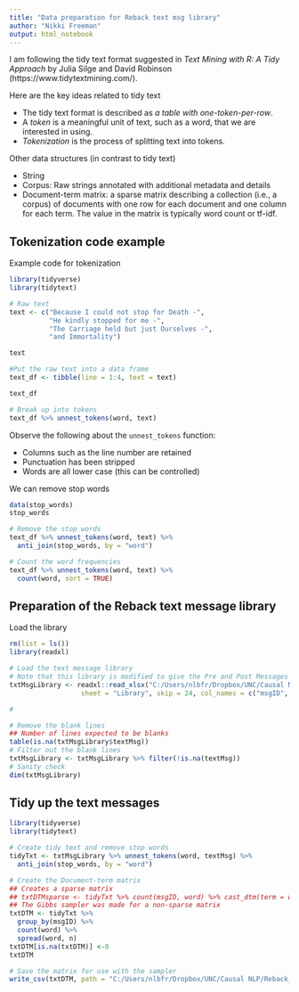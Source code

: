 ---
title: "Data preparation for Reback text msg library"
author: "Nikki Freeman"
output: html_notebook
---

I am following the tidy text format suggested in _Text Mining with R: A Tidy Approach_ by Julia Silge and David Robinson (https://www.tidytextmining.com/).

Here are the key ideas related to tidy text

  * The tidy text format is described as *a table with one-token-per-row*.
  * A *token* is a meaningful unit of text, such as a word, that we are interested in using.
  * *Tokenization* is the process of splitting text into tokens.
  
Other data structures (in contrast to tidy text)

  * String
  * Corpus: Raw strings annotated with additional metadata and details
  * Document-term matrix: a sparse matrix describing a collection (i.e., a corpus) of documents with one row for each document and one column for each term. The value in the matrix is typically word count or tf-idf.

## Tokenization code example
Example code for tokenization
```{r}
library(tidyverse)
library(tidytext)

# Raw text
text <- c("Because I could not stop for Death -",
          "He kindly stopped for me -",
          "The Carriage held but just Ourselves -",
          "and Immortality")

text

#Put the raw text into a data frame
text_df <- tibble(line = 1:4, text = text)

text_df

# Break up into tokens
text_df %>% unnest_tokens(word, text)
```

Observe the following about the `unnest_tokens` function:

  * Columns such as the line number are retained
  * Punctuation has been stripped
  * Words are all lower case (this can be controlled)

We can remove stop words
```{r}
data(stop_words)
stop_words

# Remove the stop words
text_df %>% unnest_tokens(word, text) %>%
  anti_join(stop_words, by = "word")

# Count the word frequencies
text_df %>% unnest_tokens(word, text) %>%
  count(word, sort = TRUE)
```

## Preparation of the Reback text message library

Load the library
```{r}
rm(list = ls())
library(readxl)

# Load the text message library
# Note that this library is modified to give the Pre and Post Messages unique identifiers
txtMsgLibrary <- readxl::read_xlsx("C:/Users/nlbfr/Dropbox/UNC/Causal NLP/Reback_TxtLibrary/Reback_Project Tech Support Text Message Library_NF.xlsx", 
                  sheet = "Library", skip = 24, col_names = c("msgID", "textMsg"))

#

# Remove the blank lines
## Number of lines expected to be blanks
table(is.na(txtMsgLibrary$textMsg))
# Filter out the blank lines
txtMsgLibrary <- txtMsgLibrary %>% filter(!is.na(textMsg))
# Sanity check
dim(txtMsgLibrary)
```

## Tidy up the text messages
```{r}
library(tidyverse)
library(tidytext)

# Create tidy text and remove stop words
tidyTxt <- txtMsgLibrary %>% unnest_tokens(word, textMsg) %>%
  anti_join(stop_words, by = "word")

# Create the Document-term matrix
## Creates a sparse matrix
## txtDTMsparse <- tidyTxt %>% count(msgID, word) %>% cast_dtm(term = word, document = msgID, value = n)
## The Gibbs sampler was made for a non-sparse matrix
txtDTM <- tidyTxt %>%
  group_by(msgID) %>%
  count(word) %>%
  spread(word, n)
txtDTM[is.na(txtDTM)] <-0
txtDTM

# Save the matrix for use with the sampler
write_csv(txtDTM, path = "C:/Users/nlbfr/Dropbox/UNC/Causal NLP/Reback_TxtLibrary/RebackDTM.csv")
```
